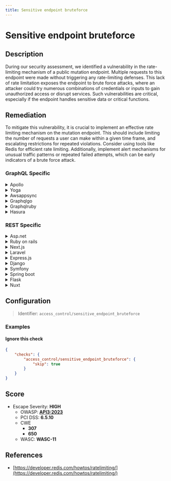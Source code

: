 ```yaml
---
title: Sensitive endpoint bruteforce
---
```


# Sensitive endpoint bruteforce

## Description

During our security assessment, we identified a vulnerability in the rate-limiting mechanism of a public mutation endpoint. Multiple requests to this endpoint were made without triggering any rate-limiting defenses. This lack of rate limitation exposes the endpoint to brute force attacks, where an attacker could try numerous combinations of credentials or inputs to gain unauthorized access or disrupt services. Such vulnerabilities are critical, especially if the endpoint handles sensitive data or critical functions.


## Remediation

To mitigate this vulnerability, it is crucial to implement an effective rate limiting mechanism on the mutation endpoint. This should include limiting the number of requests a user can make within a given time frame, and escalating restrictions for repeated violations. Consider using tools like Redis for efficient rate limiting. Additionally, implement alert mechanisms for unusual traffic patterns or repeated failed attempts, which can be early indicators of a brute force attack.



### GraphQL Specific

<details>
    <summary>Apollo</summary>

Implement rate limiting in Apollo Server to prevent brute force attacks. Use Apollo Server's built-in support for defining custom directives or integrate with existing rate-limiting libraries.

</details>

<details>
    <summary>Yoga</summary>

Incorporate rate limiting in GraphQL Yoga by using middleware that can limit the number of requests a user can make to an endpoint.

</details>

<details>
    <summary>Awsappsync</summary>

Utilize AWS AppSync's built-in features to set up rate limiting. Configure the AWS AppSync API to use API keys or AWS IAM permissions to control and limit access rates.

</details>

<details>
    <summary>Graphqlgo</summary>

Implement rate limiting in your GraphQL Go server by using a middleware that can restrict the rate of incoming requests.

</details>

<details>
    <summary>Graphqlruby</summary>

In GraphQL Ruby, use the built-in complexity and depth analysis to mitigate against brute force attacks by limiting the complexity of the queries that can be executed.

</details>

<details>
    <summary>Hasura</summary>

Leverage Hasura's support for setting up rate limits on its actions and subscriptions to prevent abuse.

</details>


### REST Specific

<details>
    <summary>Asp.net</summary>

Use ASP.NET's built-in rate limiting features or third-party libraries like AspNetCoreRateLimit to prevent brute force attacks on endpoints.

</details>

<details>
    <summary>Ruby on rails</summary>

In Ruby on Rails, use Rack::Attack or similar middleware to throttle requests and protect sensitive endpoints from brute force attacks.

</details>

<details>
    <summary>Next.js</summary>

For Next.js applications, implement rate limiting using middleware or third-party libraries to protect API routes.

</details>

<details>
    <summary>Laravel</summary>

Use Laravel's built-in rate limiting features to protect routes by limiting the number of requests that can be made within a certain time frame.

</details>

<details>
    <summary>Express.js</summary>

Implement rate limiting in Express.js applications using the express-rate-limit middleware to prevent brute force attacks.

</details>

<details>
    <summary>Django</summary>

In Django, use the django-ratelimit library to apply rate limiting to views and protect against brute force attacks.

</details>

<details>
    <summary>Symfony</summary>

Utilize Symfony's rate limiter component to create custom rate limiting policies for your application's endpoints.

</details>

<details>
    <summary>Spring boot</summary>

In Spring Boot, use a combination of HTTP request interceptors and a rate limiting service to protect your endpoints.

</details>

<details>
    <summary>Flask</summary>

For Flask applications, use Flask-Limiter to add rate limiting capabilities to your endpoints.

</details>

<details>
    <summary>Nuxt</summary>

In Nuxt.js, protect your server middleware and API routes by implementing rate limiting with third-party libraries.

</details>

## Configuration

> Identifier: `access_control/sensitive_endpoint_bruteforce`



### Examples



#### Ignore this check

```json
{
    "checks": {
        "access_control/sensitive_endpoint_bruteforce": {
            "skip": true
        }
    }
}
```




## Score

- Escape Severity: **<span className="high-severity">HIGH</span>**
  - OWASP: **[API3:2023](https://github.com/OWASP/API-Security/blob/master/editions/2023/en/0xa3-broken-object-property-level-authorization.md)**
  - PCI DSS: **6.5.10**
  - CWE
    - **307**
    - **650**
  - WASC: **WASC-11**
  
  






## References

- [https://developer.redis.com/howtos/ratelimiting/](https://developer.redis.com/howtos/ratelimiting/)
  